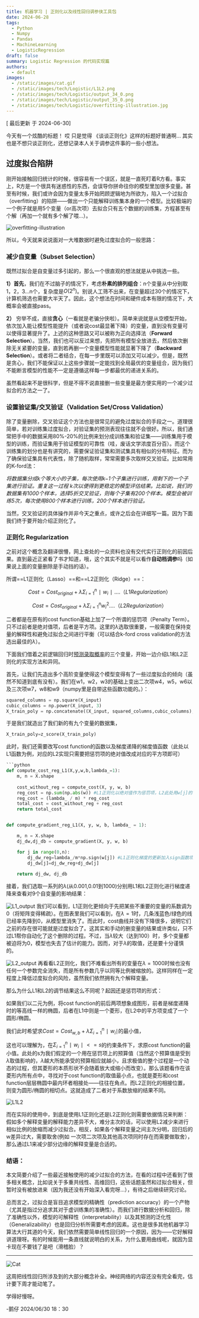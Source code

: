 ```yaml
---
title: 机器学习 | 正则化以及线性回归调参侠工具包
date: 2024-06-28
tags:
  - Python
  - Numpy
  - Pandas
  - MachineLearning
  - LogisticRegression
draft: false
summary: Logistic Regression 的代码实现篇
authors:
  - default
images:
  - /static/images/cat.gif
  - /static/images/tech/Logistic/L1L2.png
  - /static/images/tech/Logistic/output_34_0.png
  - /static/images/tech/Logistic/output_35_0.png
  - /static/images/tech/Logistic/overfitting-illustration.jpg
---
```


[ 最后更新 于 2024-06-30] 

今天有一个炫酷的标题！
哎 只是觉得 《谈谈正则化》这样的标题好普通啊…
其实也是不想只谈正则化，还想记录本人关于调参这件事的一些小想法。

## 过度拟合陷阱

刚开始接触回归统计的时候，很容易有一个误区，就是一直死盯着R方看。事实上，R方是一个很具有迷惑性的东西，会误导你拼命往你的模型里加很多变量。甚至有时候，我们或许会因为变量太多开始罔顾逻辑地为所欲为，陷入一个过拟合（overfitting）的陷阱——做出一个只能解释训练集本身的一个模型。比较极端的一个例子就是用5个变量（or高次项）去拟合只有五个数据的训练集，方程甚至有个解（再加一个就有多个解了喂…）。

![overfitting-illustration](/static/images/tech/Logistic/overfitting-illustration.jpg)

所以，今天就来说说面对一大堆数据时避免过度拟合的一般思路：
### 减少自变量（Subset Selection）

既然过拟合是自变量过多引起的，那么一个很直观的想法就是从中挑选一些。

**1）首先**，我们在不过脑子的情况下，考虑**朴素的排列组合**：n个变量从中分别取1，2，3...n个，复杂度是$O(2^n)$。别说人工筛不出来，在变量超过30个的情况下，计算机筛选也需要大半天了。因此，这个想法在时间和硬件成本有限的情况下，大概率会被直接pass。

**2）** 穷举不成，直接**贪心**（一看就是老骗分侠啦）。简单来说就是从空模型开始，依次加入能让模型性能提升（或者说cost最显著下降）的变量，直到没有变量可以使得显著提升了。上述的这种思路又可以被称为正向选择法（**Forward Selection**）。当然，我们也可以反过来想，先把所有模型全放进去，然后依次删除无关紧要的变量，直到若再删一个变量模型性能就显著下降了（**Backward Selection**）。或者将二者结合，在每一步里既可以添加又可以减少。但是，既然是贪心，我们不能保证以上这些步骤就一定能找到全局最优的变量组合，因为我们不能断言模型的性能不一定是遵循这样每一步都最优的递进关系的。

虽然看起来不是很科学，但是不得不说直接删一些变量是最方便实用的一个减少过拟合的方法之一了。

### 设置验证集/交叉验证（Validation Set/Cross Validation）

除了变量删除，交叉验证这个方法也是很常见的避免过度拟合的手段之一。道理很简单，若对训练集过度拟合，对验证集的预测表现往往就不会很好。所以，我们通常把手中的数据采用80%-20%的比例来划分成训练集和验证集——训练集用于模型的训练，而验证集用于验证模型的可靠性（哇，废话文学浓度百分百）。而这个训练集的划分也是有讲究的，需要保证验证集和测试集具有相似的分布特征。而为了确保验证集具有代表性，除了随机取样，常常需要多次取样交叉验证。比如常用的K-ford法：

*将数据集分成k个等大小的子集，每次使用k−1个子集进行训练，用剩下的一个子集进行验证。重复这一过程 k次以便得到更稳定的模型评估结果。比如说，我们的数据集有1000个样本，选择5折交叉验证，则每个子集有200个样本。模型会被训练5次，每次使用800个样本进行训练，200个样本进行验证。*

当然，交叉验证的具体操作并非今天之重点，或许之后会在详细写一篇。因为下面我们终于要开始介绍正则化了。

### 正则化 Regularization

之前对这个概念及翻译很懵，网上查处的一众资料也没有交代实行正则化的前因后果。直到最近正紧看了书才知道，哦，这个其实不就是可以看作**自动档调参**吗（如果说上面的变量删除是手动挡的话）。

所谓==L1正则化（Lasso）==和==L2正则化（Ridge）==：

$$Cost=Cost_{original}​+λ\Sigma_{i=1}^n​∣w_i​∣....（L1 Regularization）$$

$$Cost=Cost_{original}​+λ\Sigma_{i=1}^n​w_i^2​....（L2 Regularization）$$

二者都是在原有的cost function基础上加了一个所谓的惩罚项（Penalty Term）。只不过前者是绝对值项，后者是平方项。这里的$\lambda$选取很重要，一般需要在保持变量的解释性和避免过拟合之间进行平衡（可以结合k-ford cross validation的方法选出最佳的$\lambda$）。

下面我们借着之前逻辑回归时[预测录取概率](https://upfactory.vercel.app/blog/W801-LogsticinPython)的三个变量，开始一边介绍L1和L2正则化的实现方法和异同。

首先，让我们先造出多个高阶变量使得这个模型变得有了一些过度拟合的倾向（虽然不知道到底有没有）。我们在w1，w2，w3的基础上变出二次项w4，w5，w6以及三次项w7，w8和w9（numpy里是自带这些函数功能的。）：

```python
squared_columns = np.square(X_input)
cubic_columns = np.power(X_input, 3)
X_train_poly = np.concatenate((X_input, squared_columns,cubic_columns), axis=1)
```

于是我们就造出了我们新的有九个变量的数据集，

```python
X_train_poly=z_score(X_train_poly)
```

此时，我们还需要改写cost function的函数以及梯度递降的梯度值函数（此处以L1函数为例，对应的L2实现只需要把惩罚项的绝对值改成对应的平方项即可）

```python
```python
def compute_cost_reg_L1(X,y,w,b,lambda_=1):
    m, n = X.shape
    
    cost_without_reg = compute_cost(X, y, w, b) 
    reg_cost = np.sum(np.abs(w)) #L1正则化以绝对值作为惩罚项，L2此处用w[j]的平方参与求和
    reg_cost = (lambda_ / m) * reg_cost
    total_cost = cost_without_reg + reg_cost
    return total_cost
```

```python

def compute_gradient_reg_L1(X, y, w, b, lambda_ = 1): 

    m, n = X.shape
    dj_dw,dj_db = compute_gradient(X, y, w, b)

    for j in range(0,n):
        dj_dw_reg=lambda_/m*np.sign(w[j]) #L1正则化梯度的更新加入sign函数项（正数为1，负数为-1，绝对值函数求导所得），L2正则化此处则为简单的一次项w[j]本身
        dj_dw[j]=dj_dw_reg+dj_dw[j]
        
    return dj_dw, dj_db
```

接着，我们选取一系列的$\lambda$(从0.001,0.01到1000)分别用L1和L2正则化进行梯度递降来查看对9个自变量的影响结果：



![L1_output](/static/images/tech/Logistic/output_34_0.png)
我们可以看到，L1正则化更倾向于先把某些不重要的变量的系数调为0（将矩阵变得稀疏）。在图表里我们可以看到，在$\lambda=1$时，几条浅蓝色/绿色的线已经率先降到0，从模型里消失了。而此时，cost曲线并没有下降很多，说明它们之前的存在很可能就是过度拟合了。这其实和手动的删变量的结果或许类似，只不过L1帮你自动化了这个删除的过程。不过，当$\lambda$较大（达到100）时，多个变量都被迫将为0，模型也失去了估计的能力。因而，对于$\lambda$的取值，还是要十分谨慎的。

![L2_output](/static/images/tech/Logistic/output_35_0.png)
再看看L2正则化，我们不难看出所有的变量在$\lambda=1000$时候也没有任何一个参数完全消失，而是所有参数几乎以同等比例被缩放的。这样同样在一定程度上降低过度拟合的风险，虽然我们依然拥有九个解释变量。

那么为什么L1和L2的调节结果这么不同呢？起因还是惩罚项的形式：

如果我们以二元为例，将cost function的前后两项想象成图形，前者是梯度递降时的等高线一样的椭圆，后者在L1中则是一个菱形，在L2中的平方项变成了一个圆形/椭圆。

我们此时希望求$Cost=Cost_{w,b}​+λ\Sigma_{i=1}^n​∣w_i​∣$的最小值，

这也可以理解为，在$\Sigma_{i=1}^n​∣w_i​∣<=s$的约束条件下，求原cost function的最小值。此处的s为我们假定的一个用在惩罚项上的预算值（当然这个预算值是受到$\lambda$取值影响的，$\lambda$越大所能承受的预算相应就越小，且求极值的整个过程是一个动态的过程，但其菱形的本质形状不会随着放大或缩小而改变）。那么该题看作在该菱形内所有点中，寻找对于cost function的取值最小点，也就是菱形和cost function层层椭圆中最内环者相接处——往往在角点。而L2正则化的相接位置，则变为圆形/椭圆的相切点。这就造成了二者对于系数放缩的结果不同。

![L1L2](/static/images/tech/Logistic/L1L2.png)

而在实际的使用中，到底是使用L1正则化还是L2正则化则需要依据情况来判断：假如多个解释变量的解释能力差异不大，难分主次的话，可以使用L2减少来进行相似比例的放缩而减少过拟合。相反，如果各个解释变量之间主次分明，回归后的w差异过大，需要取舍(例如 一次项二次项及其他高次项同时存在而需要做取舍），那么通过L1来减少部分边缘的解释变量是合适的。

### 结语：

本文简要介绍了一些最近接触使用的减少过拟合的方法，在看的过程中还看到了很多相关概念，比如说关于多重共线性、高维回归，这些话题虽然和过拟合相关，但暂时没有被放进来（因为我还没有开始深入看完呀…），有待之后继续研究讨论。

总而言之，过拟合是盲目追求模型的精确性（prediction accuracy）的一个产物（尤其是指过分追求其对于虚训练集的准确性）。而我们进行数据分析和回归，除了准确性以外，模型的可解释性（interpretability）以及其预测的泛化性（Generalizability）也是回归分析所需要考虑的因素。这也是很多其他机器学习算法大行其道的今天，我们依然需要简单线性回归的一个原因，因为——它好解释 讲道理呀。有的时候能用一条直线就说明白的关系，为什么要用曲线呢，就因为显卡现在不要钱了是吧（滑稽脸）？

---

![Cat](/static/images/cat.gif)

这周把线性回归所涉及到的大部分概念补全。神经网络的内容还没有完全看完，估计要下周才能动笔了。

学得好慢呀。

-鹅仔
2024/06/30 18：30
